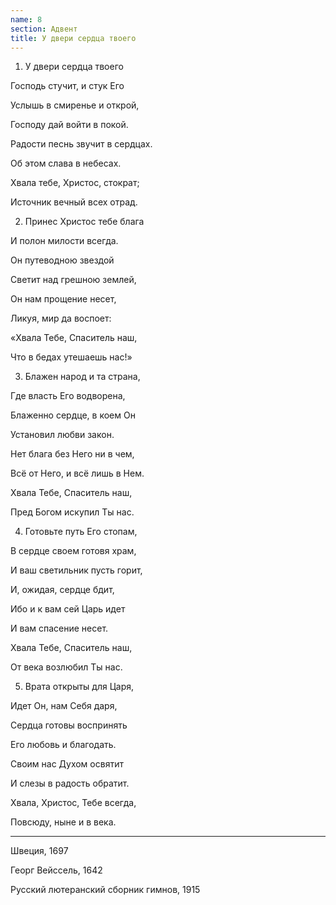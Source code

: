 ```yaml
---
name: 8
section: Адвент
title: У двери сердца твоего
---
```

1. У двери сердца твоего

Господь стучит, и стук Его

Услышь в смиренье и открой,

Господу дай войти в покой.

Радости песнь звучит в сердцах.

Об этом слава в небесах.

Хвала тебе, Христос, стократ;

Источник вечный всех отрад.


2. Принес Христос тебе блага

И полон милости всегда.

Он путеводною звездой

Светит над грешною землей,

Он нам прощение несет,

Ликуя, мир да воспоет:

«Хвала Тебе, Спаситель наш,

Что в бедах утешаешь нас!»


3. Блажен народ и та страна,

Где власть Его водворена,

Блаженно сердце, в коем Он

Установил любви закон.

Нет блага без Него ни в чем,

Всё от Него, и всё лишь в Нем.

Хвала Тебе, Спаситель наш,

Пред Богом искупил Ты нас.


4. Готовьте путь Его стопам,

В сердце своем готовя храм,

И ваш светильник пусть горит,

И, ожидая, сердце бдит,

Ибо и к вам сей Царь идет

И вам спасение несет.

Хвала Тебе, Спаситель наш,

От века возлюбил Ты нас.


5. Врата открыты для Царя,

Идет Он, нам Себя даря,

Сердца готовы воспринять

Его любовь и благодать.

Своим нас Духом освятит

И слезы в радость обратит.

Хвала, Христос, Тебе всегда,

Повсюду, ныне и в века.

***

Швеция, 1697

Георг Вейссель, 1642

Русский лютеранский сборник гимнов, 1915